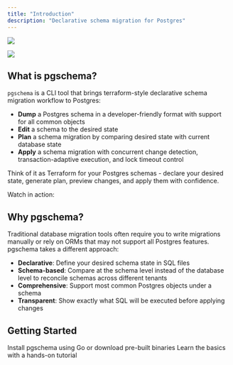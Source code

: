 ```yaml
---
title: "Introduction"
description: "Declarative schema migration for Postgres"
---
```



<img 
  className="block dark:hidden" 
  src="/logo/light.png" 
/>

<img 
  className="hidden dark:block" 
  src="/logo/dark.png" 
/>

## What is pgschema?

`pgschema` is a CLI tool that brings terraform-style declarative schema migration workflow to Postgres:

- **Dump** a Postgres schema in a developer-friendly format with support for all common objects
- **Edit** a schema to the desired state
- **Plan** a schema migration by comparing desired state with current database state
- **Apply** a schema migration with concurrent change detection, transaction-adaptive execution, and lock timeout control

Think of it as Terraform for your Postgres schemas - declare your desired state, generate plan, preview changes, and apply them with confidence.

Watch in action:

<AsciinemaPlayer recordingId="a3nNUOReLrkW2yWzJs7TF1T7W" title="pgschema workflow demo" />

## Why pgschema?

Traditional database migration tools often require you to write migrations manually or rely on ORMs that may not support all Postgres features. pgschema takes a different approach:

- **Declarative**: Define your desired schema state in SQL files
- **Schema-based**: Compare at the schema level instead of the database level to reconcile schemas across different tenants
- **Comprehensive**: Support most common Postgres objects under a schema
- **Transparent**: Show exactly what SQL will be executed before applying changes

## Getting Started

<CardGroup cols={2}>
  <Card title="Installation" icon="download" href="/installation">
    Install pgschema using Go or download pre-built binaries
  </Card>
  
  <Card title="Quickstart" icon="rocket" href="/quickstart">
    Learn the basics with a hands-on tutorial
  </Card>
</CardGroup>